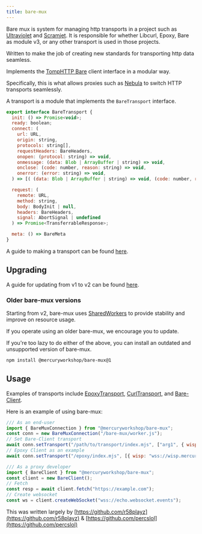 ```yaml
---
title: bare-mux
---
```

Bare mux is system for managing http transports in a project such as [Ultraviolet](https://github.com/Titaniumnetwork-dev/Ultraviolet) and [Scramjet](https://github.com/MercuryWorkshop/Scramjet).
It is responsible for whether Libcurl, Epoxy, Bare as module v3, or any other transport is used in those projects. 

Written to make the job of creating new standards for transporting http data seamless.

Implements the [TompHTTP Bare](https://github.com/tomphttp/specifications/) client interface in a modular way.

Specifically, this is what allows proxies such as [Nebula](/serivices/nebula) to switch HTTP transports seamlessly.

A transport is a module that implements the `BareTransport` interface.
```js
export interface BareTransport {
  init: () => Promise<void>;
  ready: boolean;
  connect: (
    url: URL,
    origin: string,
    protocols: string[],
    requestHeaders: BareHeaders,
    onopen: (protocol: string) => void,
    onmessage: (data: Blob | ArrayBuffer | string) => void,
    onclose: (code: number, reason: string) => void,
    onerror: (error: string) => void,
  ) => [( (data: Blob | ArrayBuffer | string) => void, (code: number, reason: string) => void )] => void;

  request: (
    remote: URL,
    method: string,
    body: BodyInit | null,
    headers: BareHeaders,
    signal: AbortSignal | undefined
  ) => Promise<TransferrableResponse>;

  meta: () => BareMeta
}
```

A guide to making a transport can be found [here](./documentation/Transport.md).

## Upgrading

A guide for updating from v1 to v2 can be found [here](./documentation/Upgrading.md).

### Older bare-mux versions

Starting from v2, bare-mux uses [SharedWorkers](https://developer.mozilla.org/en-US/docs/Web/API/SharedWorker) to provide stability and improve on resource usage.

If you operate using an older bare-mux, we encourage you to update.

If you're too lazy to do either of the above, you can install an outdated and unsupported version of bare-mux.

```sh
npm install @mercuryworkshop/bare-mux@1
```

## Usage
Examples of transports include [EpoxyTransport](https://github.com/MercuryWorkshop/EpoxyTransport), [CurlTransport](https://github.com/MercuryWorkshop/CurlTransport), and [Bare-Client](https://github.com/MercuryWorkshop/Bare-as-module3).

Here is an example of using bare-mux:
```js
/// As an end-user
import { BareMuxConnection } from "@mercuryworkshop/bare-mux";
const conn = new BareMuxConnection("/bare-mux/worker.js");
// Set Bare-Client transport
await conn.setTransport("/path/to/transport/index.mjs", ["arg1", { wisp: "wss://wisp.mercurywork.shop" }, "arg3"]);
// Epoxy Client as an example
await conn.setTransport("/epoxy/index.mjs", [{ wisp: "wss://wisp.mercurywork.shop/" }]);
```

```js
/// As a proxy developer
import { BareClient } from "@mercuryworkshop/bare-mux";
const client = new BareClient();
// Fetch
const resp = await client.fetch("https://example.com");
// Create websocket
const ws = client.createWebSocket("wss://echo.websocket.events");
```
This was written largely by [https://github.com/r58playz](https://github.com/r58playz) & [https://github.com/percslol](https://github.com/percslol)